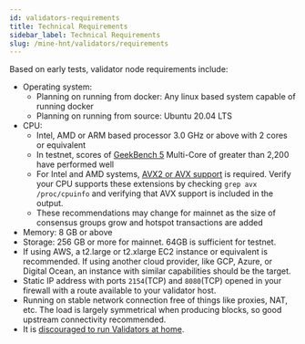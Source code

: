 ```yaml
---
id: validators-requirements
title: Technical Requirements
sidebar_label: Technical Requirements
slug: /mine-hnt/validators/requirements
---
```



Based on early tests, validator node requirements include:

- Operating system: 
  - Planning on running from docker: Any linux based system capable of running docker
  - Planning on running from source: Ubuntu 20.04 LTS
- CPU: 
  - Intel, AMD or ARM based processor 3.0 GHz or above with 2 cores or equivalent
  - In testnet, scores of [GeekBench 5](https://www.geekbench.com/) Multi-Core of greater than 2,200 have performed well
  - For Intel and AMD systems, [AVX2 or AVX support](https://en.wikipedia.org/wiki/Advanced_Vector_Extensions) is required. Verify your CPU supports these extensions by checking `grep avx /proc/cpuinfo` and verifying that AVX support is included in the output.
  - These recommendations may change for mainnet as the size of consensus groups grow and hotspot transactions are added
- Memory: 8 GB or above
- Storage: 256 GB or more for mainnet.  64GB is sufficient for testnet.
- If using AWS, a t2.large or t2.xlarge EC2 instance or equivalent is recommended. If using another cloud provider, like GCP, Azure, or Digital Ocean, an instance with similar capabilities should be the target.
- Static IP address with ports `2154`(TCP) and `8080`(TCP) opened in your firewall with a route available to your validator host.
- Running on stable network connection free of things like proxies, NAT, etc. The load is largely symmetrical when producing blocks, so good upstream connectivity recommended.
- It is [discouraged to run Validators at home](/mine-hnt/validators/faqs-resources#technical).
